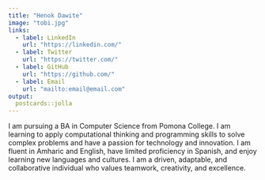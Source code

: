 ```yaml
---
title: "Henok Dawite"
image: "tobi.jpg"
links:
  - label: LinkedIn
    url: "https://linkedin.com/"
  - label: Twitter
    url: "https://twitter.com/"
  - label: GitHub
    url: "https://github.com/"
  - label: Email
    url: "mailto:email@email.com"
output:
  postcards::jolla
---
```


I am pursuing a BA in Computer Science from Pomona College. I am learning to apply computational thinking and programming skills to solve complex problems and have a passion for technology and innovation. I am fluent in Amharic and English, have limited proficiency in Spanish, and enjoy learning new languages and cultures. I am a driven, adaptable, and collaborative individual who values teamwork, creativity, and excellence.